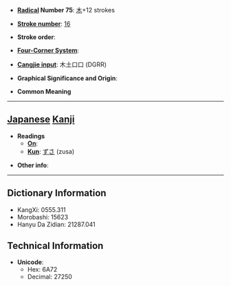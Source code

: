 * '''[[Wiktionary:Chinese radical index| Radical]] Number 75''': [[Wiktionary:Chinese radical index 木|木]]+12 strokes

* '''[[Wiktionary:Chinese total strokes index|Stroke number]]''': [[Wiktionary:Chinese total strokes index 16|16]]

* '''Stroke order''': 

* '''[[Wiktionary:Chinese four corner index|Four-Corner System]]''': 

* '''[[Wiktionary:Chinese Cangjie index|Cangjie input]]''': 木土口口 (DGRR)

* '''Graphical Significance and Origin''': 

* '''Common Meaning'''

----

== [[Japanese]] [[Kanji]] ==

* '''Readings'''
** '''[[On]]''': 
** '''[[Kun]]''': [[ずさ]] (zusa)

* '''Other info''':  

----

== Dictionary Information ==

* KangXi: 0555.311
* Morobashi: 15623
* Hanyu Da Zidian: 21287.041

== Technical Information ==

* '''Unicode''':
** Hex: 6A72
** Decimal: 27250